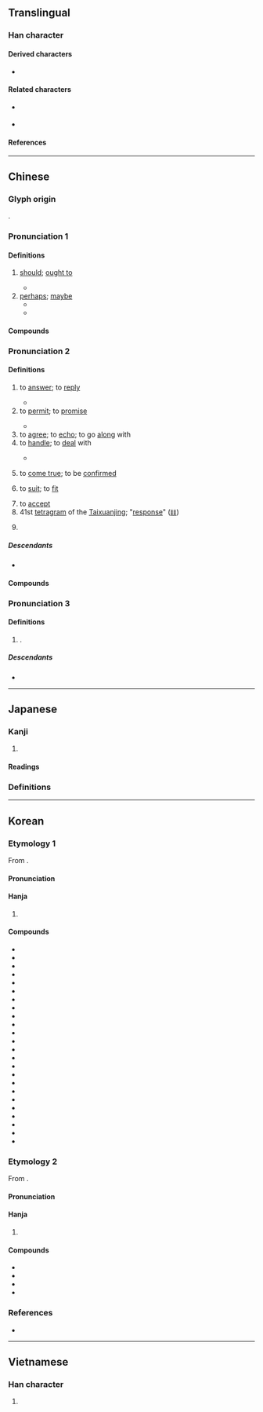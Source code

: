 {{also|应|応}}
{{character info}}
==Translingual==
{{Han simplified forms|應|応|应}}

===Han character===
{{Han char|rn=61|rad=心|as=13|sn=16|four=00231|canj=IOGP,IGP|ids=⿸䧹心}}

====Derived characters====
* {{l|mul|[[㒣]], [[𡄖]], [[𡾶]], [[㣹]], [[𪯂]], [[㶐]], [[𭺓]], [[𥌾]], [[𥗡]], [[𧕄]], [[軈]], [[𮫪]], [[𪈠]], [[𧃽]]}}

====Related characters====
* {{l|mul|応}} {{q|Japanese [[shinjitai]]}}
* {{l|mul|应}} {{q|[[Simplified Chinese]]}}

====References====
{{Han ref|kx=0405.210|dkj=11330|dj=0746.020|hdz=42359.030|uh=61C9}}

----

==Chinese==
{{zh-forms|s=应|alt=譍,噟,応,𢈀,𢇭,𠩍,𤻮,𧭭,𡄖}}

===Glyph origin===
{{Han etym}}
{{Han compound|䧹|心|c1=p|c2=s|t2=heart|ls=psc}}.

===Pronunciation 1===
{{zh-pron
|m=yīng
|ma=Zh-ying.ogg
|m-s=
|c=jing1
|c-t=
|g=
|h=pfs=yin
|j=
|mb=e̿ng
|md=ĭng
|mn=eng/èng
|mn-t=êng3/ing3
|mn-t_note=êng3 - literary; ing3 - vernacular
|w=1in
|x=
|dial=1
|mc=1
|oc=1,1
|cat=v,pn
}}
{{zh-attn-split}}

====Definitions====
{{zh-hanzi}}

# [[should]]; [[ought to]]
#: {{zh-x|應{yīng}得|due; well deserved}}
#: {{zh-x|理應{yīng} 如此|it should be this way}}
#: {{zh-x|如 遇 此 類 情況，應{yīng} 予以 拒絕。|If you encounter this type of situation, you should reject it.}}
#* {{zh-x|文王 既 勤 止，我 應{yīng} 受 之。|King Wen laboured earnestly; Right is it we '''should''' have received [the kingdom].|ref=Shijing}}
# [[perhaps]]; [[maybe]]
#* {{zh-x|秋 來 應{yīng} 瘦 盡，偏 自 著[着] 腰身。||ref={{w|Northern and Southern Dynasties}}, Xu Ling (徐陵)}}
#* {{zh-x|此 曲{qǔ} 祇[只] 應{yīng} 天上 有，人間 能 得 幾 回 聞？|This tune is '''perhaps''' only present in Heaven; how many times can you hear this in the human world?|ref={{w|Tang Dynasty}}, Du Fu}}

====Compounds====
{{zh-der|fold=1|一應|一應俱全|不應|便應|大不應是|應付|應付帳款|應付票據|應分|應屆|應收帳款|應收帳款週轉率|應收票據|應有盡有|應用|應當|應繼分|應該|應選|應須|理應|相應|罪有應得|該應|道得應得|鰷魚溝水活，應笑北溟鯤|應山|應聲}}

===Pronunciation 2===
{{zh-pron
|m=yìng
|m-s=
|c=jing3
|c-t=
|g=
|h=pfs=en/yin/yín
|h_note=en - colloquial ("to reply"); yin - literary ("to agree, to handle"); yín - colloquial ("to promise")
|j=
|mb=
|md=éng
|mn=ìn/èng/eng
|mn_note=ìn - vernacular; èng - literary; eng - surname
|mn-t=êng3
|w=2in
|x=
|dial=2
|mc=2
|oc=n,2
|ma=
|cat=v
}}

====Definitions====
{{zh-hanzi}}

# to [[answer]]; to [[reply]]
#: {{zh-x|回應|to respond}}
#* {{zh-x|老子 漠然 不 應。|Laozi looked indifferent, and gave him no answer.|ref=Zhuangzi}}
# to [[permit]]; to [[promise]]
#: {{zh-x|有求必應|to grant whatever is requested}}
#* {{zh-x|^穆巴拉克 總統 歡迎 並 感謝 ^江 ^澤-民 主席 應 他 的 邀請 來到 ^亞歷山大 與 他 會晤。||ref={{cite-journal|zh|author={{lang|zh|孟宇红}}|author2={{lang|zh|朱梦魁}}|date=18 Apr 2000|newspaper={{w|People's Daily}}|page=6|title={{lang|zh|江泽民主席会见穆巴拉克总统}}}}}}
# to [[agree]]; to [[echo]]; to go [[along]] with
# to [[handle]]; to [[deal]] with
#: {{zh-x|應急|to deal with an emergency}}
#* {{zh-x|樞 始 得 其 環中，以 應 無窮。|As soon as one finds this pivot, he stands in the centre of the ring (of thought), where he can respond without end to the changing views.|ref=Zhuangzi}}
# {{lb|zh|of [[word]]s, etc.}} to [[come true]]; to be [[confirmed]]
#: {{zh-x|應驗|to be confirmed}}
# to [[suit]]; to [[fit]]
#: {{zh-x|應時|seasonable}}
# to [[accept]]
# 41st [[tetragram]] of the [[Taixuanjing]]; "[[response]]" ([[𝌮]])
# {{zh-div|縣}} {{place|zh|t=[[Ying]] County|county|prefecture-level city/Shuozhou|province/Shanxi|c/China}}

=====Descendants=====
{{CJKV||j=応|おう}}
* {{desc|bor=1|en|Ying}}

====Compounds====
{{zh-der|一呼百應|上朝取應|不可逆反應|不應|不良適應|中和反應|乘機應變|互感應|侍應生|供不應求|供應|供應|供應商|倒鐘擺效應|光位反應|光反應|光效應藝術|光電效應|內應|八方呼應|其應若響|凝結反應|制約反應|刺激反應論|前呼後應|包晶反應|包析反應|化學反應|博文反應系列|反應|取應|叩應|叫天天不應，叫地地不靈|可逆反應|同聲相應|吸熱反應|呼應|噭應|回應|因應|因應措施|因果報應|國際百科資料供應業務|城市熱效應|報應|報應不爽|報應刑|壓水式反應器|壓電效應|外合裡應|大蒜效應|天人感應|天理報應|太上感應篇|宋應星|定應|寶應|寶應縣|對應|山崩鐘應|平衡反應|得心應手|得手應心|心不應口|心手相應|心電感應|快滋生反應器|愛迪生效應|感應|慨然應允|應世|應乎人心|應付|應付自如|應付裕如|應允|應典|應制|應力|應募|應卯|應卯吃糧|應口|應召|應召女郎|應召站|應名|應名兒|應名點卯|應命|應和|應嘴應舌|應圖受籙|應天受命|應天府|應天從人|應天從民|應天從物|應天承運|應天書院|應天順人|應天順時|應天順民|應對|應對不窮|應對如流|應山縣|應市|應弦飲羽|應徵|應徵信|應急|應感|應戰|應手|應承|應捕|應接|應接不暇|應接如響|應援|應敵|應昂|應昌期圍棋教育基金會|應時|應時當令|應時而生|應景|應機權變|應機立斷|應權通變|應物|應物斯感|應物現形|應瑒|應璩|應用|應用套裝軟體|應用心理學|應用數學|應用文|應用科學|應用程式|應用語言學|應用軟體|應答|應答如流|應答如響|應籙受圖|應考|應聘|應聲|應聲而倒|應聲蟲|應舉|應規蹈矩|應訊|應許|應診|應詔|應試|應諾|應變|應變無方|應變隨機|應運|應運而出|應運而生|應運而起|應邀|應酬|應酬話|應鐘|應門|應際而生|應驗|應龍|承應|接應|接應不暇|支應|放熱反應|效應|救應|料應|暗反應|暗順應|月暈效應|有求必應|有求斯應|望風響應|東鳴西應|枹鼓相應|核反應|核反應器|核子反應|核子反應爐|機應|此發彼應|沸水式反應器|溫室效應|滿口應允|滿口應承|滿口答應|滿應滿許|照應|熱島效應|熱核反應|王應麟|瑞應|皮內反應法|相應|相應不理|磁感應|視覺適應|窮於應付|符應|答應|答應不迭|策應|結尾應酬語|線上叩應|聞風響應|聲叫聲應|聲應氣求|聲求氣應|肆應|臨機應變|自感應|虛應故事|表裡相應|裡應外合|言不應點|輕水反應器|輕水式反應器|輸贏無定，報應分明|連鎖反應|週末效應|過敏性反應|遙相應和|適應|還原反應|酬應|重水式反應器|銅山西崩，洛鐘東應|鏈鎖反應|防衛性反應|隨機應變|靈應|靜電感應|韋應物|響應|順人應天|順天應人|順天應時|順應|順應民心|順應潮流|領先反應法則|顯應|顯色反應|風從響應|首尾相應|高雄應用科技大學|點頭答應|黿鳴鱉應|應城}}

===Pronunciation 3===
{{zh-wp|zh:應姓|yue:應氏|nan:Eng (sim-pêng)|en:Yīng}}
{{zh-pron
|m=Yīng,Yìng,1nb=Mainland,2nb=Taiwan
|dial=n
|cat=pn
}}

====Definitions====
{{zh-hanzi}}

# {{surname|zh}}.

=====Descendants=====
* {{desc|bor=1|en|Ying}}

{{zh-cat|Intermediate|Elementary}}

----

==Japanese==
{{ja-kanji forms|応|應}}

===Kanji===
{{ja-kanji|grade=|rs=心13|shin=応}}

# {{ja-kyujitai spelling of|応}}

====Readings====
{{ja-readings
|goon=おう<おう
|kanon=よう<よう
|kun=こた-える<こた-へる, いら-える<いら-へる, あた-る, まさ-に
}}

===Definitions===
{{ja-kanjitab|yomi=goon|おう}}
{{ja-gv|応}}

----

==Korean==

===Etymology 1===
From {{der|ko|ltc|sort=응|-}} {{ltc-l|應|id=2}}.
{{hanja-ety
|dk={{hanja-dongguk|ᅙᅳᇰ〮|qúng}}
|m={{hanja-sinjeung|응|ung}}
|mh=[[대답|ᄃᆡ답]] 응
}}

====Pronunciation====
{{ko-hanja-pron|응|l=y}}

====Hanja====
{{ko-hanja-search}}
{{ko-hanja|응하다|응할|응}}

# {{hanja form of|응|to [[answer#Verb|answer]]; to [[respond]]}}

====Compounds====
{{der-top3|Compounds}}
* {{ko-l|대응|對應}}
* {{ko-l|반응|反應}}
* {{ko-l|부응|副應}}
* {{ko-l|향응|響應}}
* {{ko-l|상응|相應}}
* {{ko-l|순응|順應}}
* {{ko-l|적응|適應}}
* {{ko-l|호응|呼應}}
* {{ko-l|감응|感應}}
* {{ko-l|불응|不應}}
* {{ko-l|응답|應答}}
* {{ko-l|응시|應試}}
* {{ko-l|응원|應援}}
* {{ko-l|응용|應用}}
* {{ko-l|응보|應報}}
* {{ko-l|응급|應急}}
* {{ko-l|응접|應接}}
* {{ko-l|응모|應募}}
* {{ko-l|응소|應召}}
* {{ko-l|응수|應酬}}
* {{ko-l|책응|策應}}
* {{ko-l|응대|應對}}
* {{ko-l|보응|報應}}
* {{ko-l|내응|內應}}
{{der-bottom}}

===Etymology 2===
From {{der|ko|ltc|sort=응|-}} {{ltc-l|應|id=1}}.
{{hanja-ety
|dk={{hanja-dongguk|ᅙᅳᇰ|qung}}
|m={{hanja-sinjeung|응|ung}}
|mh=[[일뎡]] 응<ref>平聲</ref>
|ref=<references/>
}}

====Pronunciation====
{{ko-hanja-pron|응|l=y}}

====Hanja====
{{ko-hanja|[[응당]]([[應當]])|응}}

# {{hanja form of|응|[[should]]; [[ought to]]}}

====Compounds====
{{der-top|Compounds}}
* {{ko-l|응당|應當}}
* {{ko-l|응분|應分}}
* {{ko-l|응연|應然}}
* {{ko-l|응득|應得}}
{{der-bottom}}

===References===
* {{R:hanjadoc|3714}}

----

==Vietnamese==

===Han character===
{{vi-readings|reading=ứng, ưng, ừng|rs=心13}}

# {{rfdef|vi|sort=心13}}